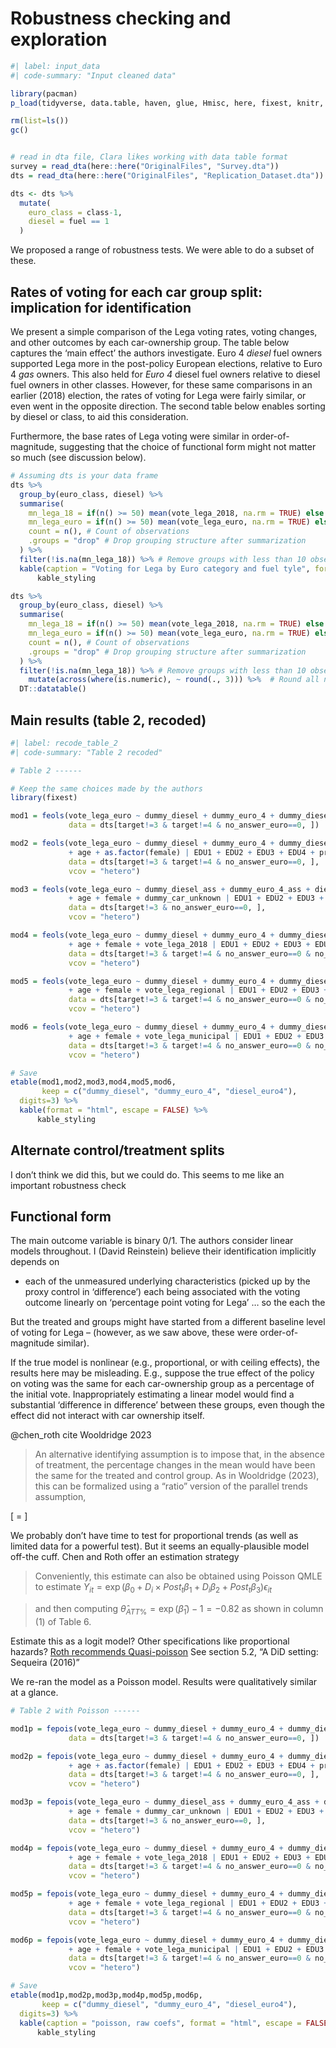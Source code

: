 # Robustness checking and exploration {#robustness}

```r
#| label: input_data
#| code-summary: "Input cleaned data"

library(pacman)
p_load(tidyverse, data.table, haven, glue, Hmisc, here, fixest, knitr, kableExtra, DT)

rm(list=ls())
gc()


# read in dta file, Clara likes working with data table format
survey = read_dta(here::here("OriginalFiles", "Survey.dta"))
dts = read_dta(here::here("OriginalFiles", "Replication_Dataset.dta")) %>% data.table()

```

```r
dts <- dts %>% 
  mutate(
    euro_class = class-1,
    diesel = fuel == 1
  )
```



We proposed a range of robustness tests. We were able to do a subset of these.

## Rates of voting for each car group split: implication for identification

We  present a simple comparison of the Lega voting rates, voting changes, and other outcomes by each car-ownership group. The table below captures the 'main effect' the authors investigate. Euro 4 *diesel* fuel owners supported Lega more in the post-policy European elections, relative to Euro 4 *gas* owners. This also held for *Euro 4* diesel fuel owners relative to diesel fuel owners in other classes. However, for these same comparisons in an earlier (2018) election, the rates of voting for Lega were fairly similar, or even went in the opposite direction. 
The second table below enables sorting by diesel or class, to aid this consideration.

Furthermore, the base rates of Lega voting were similar in order-of-magnitude, suggesting that the choice of functional form might not matter so much (see discussion below).

```r


# Assuming dts is your data frame
dts %>%
  group_by(euro_class, diesel) %>%
  summarise(
    mn_lega_18 = if(n() >= 50) mean(vote_lega_2018, na.rm = TRUE) else NA,  # Calculate mean if group size >= 10
    mn_lega_euro = if(n() >= 50) mean(vote_lega_euro, na.rm = TRUE) else NA,  # Calculate mean if group size >= 10
    count = n(), # Count of observations
    .groups = "drop" # Drop grouping structure after summarization
  ) %>% 
  filter(!is.na(mn_lega_18)) %>% # Remove groups with less than 10 observations
  kable(caption = "Voting for Lega by Euro category and fuel tyle", format = "html", escape = FALSE, digits=2) %>%
      kable_styling

dts %>%
  group_by(euro_class, diesel) %>%
  summarise(
    mn_lega_18 = if(n() >= 50) mean(vote_lega_2018, na.rm = TRUE) else NA,  # Calculate mean if group size >= 10
    mn_lega_euro = if(n() >= 50) mean(vote_lega_euro, na.rm = TRUE) else NA,  # Calculate mean if group size >= 10
    count = n(), # Count of observations
    .groups = "drop" # Drop grouping structure after summarization
  ) %>% 
  filter(!is.na(mn_lega_18)) %>% # Remove groups with less than 10 observations
    mutate(across(where(is.numeric), ~ round(., 3))) %>%  # Round all numeric columns to 3 decimal places
  DT::datatable()

```



## Main results (table 2, recoded)

```r
#| label: recode_table_2
#| code-summary: "Table 2 recoded"

# Table 2 ------

# Keep the same choices made by the authors
library(fixest)

mod1 = feols(vote_lega_euro ~ dummy_diesel + dummy_euro_4 + dummy_diesel*dummy_euro_4, 
             data = dts[target!=3 & target!=4 & no_answer_euro==0, ])

mod2 = feols(vote_lega_euro ~ dummy_diesel + dummy_euro_4 + dummy_diesel*dummy_euro_4
             + age + as.factor(female) | EDU1 + EDU2 + EDU3 + EDU4 + profile_gross_personal_eu, 
             data = dts[target!=3 & target!=4 & no_answer_euro==0, ],
             vcov = "hetero")

mod3 = feols(vote_lega_euro ~ dummy_diesel_ass + dummy_euro_4_ass + diesel_euro4_ass
             + age + female + dummy_car_unknown | EDU1 + EDU2 + EDU3 + EDU4 + profile_gross_personal_eu, 
             data = dts[target!=3 & no_answer_euro==0, ],
             vcov = "hetero")

mod4 = feols(vote_lega_euro ~ dummy_diesel + dummy_euro_4 + dummy_diesel*dummy_euro_4
             + age + female + vote_lega_2018 | EDU1 + EDU2 + EDU3 + EDU4 + profile_gross_personal_eu, 
             data = dts[target!=3 & target!=4 & no_answer_euro==0 & no_answer_2018==0, ],
             vcov = "hetero")

mod5 = feols(vote_lega_euro ~ dummy_diesel + dummy_euro_4 + dummy_diesel*dummy_euro_4
             + age + female + vote_lega_regional | EDU1 + EDU2 + EDU3 + EDU4 + profile_gross_personal_eu, 
             data = dts[target!=3 & target!=4 & no_answer_euro==0 & no_answer_regional==0, ],
             vcov = "hetero")

mod6 = feols(vote_lega_euro ~ dummy_diesel + dummy_euro_4 + dummy_diesel*dummy_euro_4
             + age + female + vote_lega_municipal | EDU1 + EDU2 + EDU3 + EDU4 + profile_gross_personal_eu, 
             data = dts[target!=3 & target!=4 & no_answer_euro==0 & no_answer_municipal==0, ],
             vcov = "hetero")

# Save
etable(mod1,mod2,mod3,mod4,mod5,mod6,
       keep = c("dummy_diesel", "dummy_euro_4", "diesel_euro4"),
  digits=3) %>%
  kable(format = "html", escape = FALSE) %>%
      kable_styling

```

## Alternate control/treatment splits

I don't think we did this, but we could do. This seems to me like an important robustness check

## Functional form {#functional}

The main outcome variable is binary 0/1. The authors consider linear models throughout. I (David Reinstein) believe their identification implicitly depends on

-   each of the unmeasured underlying characteristics (picked up by the proxy control in 'difference') each being associated with the voting outcome linearly on 'percentage point voting for Lega' ... so the each the

But the treated and groups might have started from a different baseline level of voting for Lega -- (however, as we saw above, these were order-of-magnitude similar).

If the true model is nonlinear (e.g., proportional, or with ceiling effects), the results here may be misleading. E.g., suppose the true effect of the policy on voting was the same for each car-ownership group as a percentage of the initial vote. Inappropriately estimating a linear model would find a substantial 'difference in difference' between these groups, even though the effect did not interact with car ownership itself.

@chen_roth cite Wooldridge 2023 

> An alternative identifying assumption is to impose that, in the absence of treatment, the percentage changes in the mean would have been the same for the treated and control group. As in Wooldridge (2023), this can be formalized using a “ratio” version of the parallel trends assumption,

\[
\frac{E[Y_{it}(0) | D_i = 1, Post_t = 1]}{E[Y_{it}(0) | D_i = 1, Post_t = 0]} = \frac{E[Y_{it}(0) | D_i = 0, Post_t = 1]}{E[Y_{it}(0) | D_i = 0, Post_t = 0]}
\]

We probably don't have time to test for proportional trends (as well as limited data for a powerful test). But it seems an equally-plausible model off-the cuff. Chen and Roth offer an estimation strategy 


> Conveniently, this estimate can also be obtained using Poisson QMLE to estimate  $Y_{it} = \exp(\beta_0 + D_i \times Post_t \beta_1 + D_i\beta_2 + Post_t\beta_3)\epsilon_{it}$ 

> and then computing $\hat{\theta}_{ATT\%} = \exp(\hat{\beta}_1) - 1 = -0.82$ as shown in column (1) of Table 6.

Estimate this as a logit model? Other specifications like proportional hazards? [Roth recommends Quasi-poisson](https://www.jonathandroth.com/assets/files/LogUniqueHOD0_Draft_Accepted.pdf#page=25.45) See section 5.2, "A DiD setting: Sequeira (2016)"

We re-ran the model as a Poisson model. Results were qualitatively similar at a glance. 


```r
# Table 2 with Poisson ------

mod1p = fepois(vote_lega_euro ~ dummy_diesel + dummy_euro_4 + dummy_diesel*dummy_euro_4, 
             data = dts[target!=3 & target!=4 & no_answer_euro==0, ])

mod2p = fepois(vote_lega_euro ~ dummy_diesel + dummy_euro_4 + dummy_diesel*dummy_euro_4
             + age + as.factor(female) | EDU1 + EDU2 + EDU3 + EDU4 + profile_gross_personal_eu, 
             data = dts[target!=3 & target!=4 & no_answer_euro==0, ],
             vcov = "hetero")

mod3p = fepois(vote_lega_euro ~ dummy_diesel_ass + dummy_euro_4_ass + diesel_euro4_ass
             + age + female + dummy_car_unknown | EDU1 + EDU2 + EDU3 + EDU4 + profile_gross_personal_eu, 
             data = dts[target!=3 & no_answer_euro==0, ],
             vcov = "hetero")

mod4p = fepois(vote_lega_euro ~ dummy_diesel + dummy_euro_4 + dummy_diesel*dummy_euro_4
             + age + female + vote_lega_2018 | EDU1 + EDU2 + EDU3 + EDU4 + profile_gross_personal_eu, 
             data = dts[target!=3 & target!=4 & no_answer_euro==0 & no_answer_2018==0, ],
             vcov = "hetero")

mod5p = fepois(vote_lega_euro ~ dummy_diesel + dummy_euro_4 + dummy_diesel*dummy_euro_4
             + age + female + vote_lega_regional | EDU1 + EDU2 + EDU3 + EDU4 + profile_gross_personal_eu, 
             data = dts[target!=3 & target!=4 & no_answer_euro==0 & no_answer_regional==0, ],
             vcov = "hetero")

mod6p = fepois(vote_lega_euro ~ dummy_diesel + dummy_euro_4 + dummy_diesel*dummy_euro_4
             + age + female + vote_lega_municipal | EDU1 + EDU2 + EDU3 + EDU4 + profile_gross_personal_eu, 
             data = dts[target!=3 & target!=4 & no_answer_euro==0 & no_answer_municipal==0, ],
             vcov = "hetero")

# Save
etable(mod1p,mod2p,mod3p,mod4p,mod5p,mod6p,
       keep = c("dummy_diesel", "dummy_euro_4", "diesel_euro4"), 
  digits=3) %>%
  kable(caption = "poisson, raw coefs", format = "html", escape = FALSE, digits=3) %>%
      kable_styling

```

